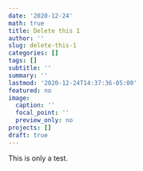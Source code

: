 ```yaml
---
date: '2020-12-24'
math: true
title: Delete this 1
author: ''
slug: delete-this-1
categories: []
tags: []
subtitle: ''
summary: ''
lastmod: '2020-12-24T14:37:36-05:00'
featured: no
image:
  caption: ''
  focal_point: ''
  preview_only: no
projects: []
draft: true
---
```


This is only a test.
